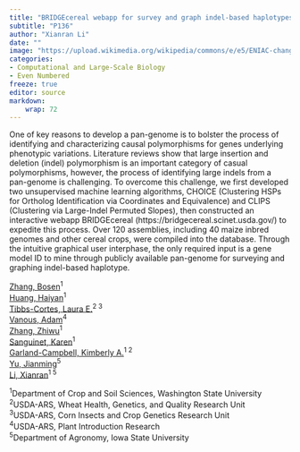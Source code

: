 ```yaml
---
title: "BRIDGEcereal webapp for survey and graph indel-based haplotypes from pan-genomes"
subtitle: "P136"
author: "Xianran Li"
date: ""
image: "https://upload.wikimedia.org/wikipedia/commons/e/e5/ENIAC-changing_a_tube.jpg"
categories: 
- Computational and Large-Scale Biology
- Even Numbered
freeze: true
editor: source
markdown: 
    wrap: 72
---
```


One of key reasons to develop a pan-genome is to bolster the process of identifying and characterizing causal polymorphisms for genes underlying phenotypic variations. Literature reviews show that large insertion and deletion (indel) polymorphism is an important category of casual polymorphisms, however, the process of identifying large indels from a pan-genome is challenging. To overcome this challenge, we first developed two unsupervised machine learning algorithms, CHOICE (Clustering HSPs for Ortholog Identification via Coordinates and Equivalence) and CLIPS (Clustering via Large-Indel Permuted Slopes), then constructed an interactive webapp BRIDGEcereal (https://bridgecereal.scinet.usda.gov/) to expedite this process. Over 120 assemblies, including 40 maize inbred genomes and other cereal crops, were compiled into the database. Through the intuitive graphical user interphase, the only required input is a gene model ID to mine through publicly available pan-genome for surveying and graphing indel-based haplotype.

<a href='mailto:bosen.zhang@wsu.edu'>Zhang, Bosen</a><sup>1</sup><br><a href='mailto:haiyan.huang1@wsu.edu'>Huang, Haiyan</a><sup>1</sup><br><a href='mailto:laura.tibbs-cortes@usda.gov'>Tibbs-Cortes, Laura E.</a><sup>2 3</sup><br><a href='mailto:adam.vanous@usda.gov'>Vanous, Adam</a><sup>4</sup><br><a href='mailto:zhiwu.zhang@wsu.edu'>Zhang, Zhiwu</a><sup>1</sup><br><a href='mailto:karen.sanguinet@wsu.edu'>Sanguinet, Karen</a><sup>1</sup><br><a href='mailto:kim.garland-campbell@usda.gov'>Garland-Campbell, Kimberly A.</a><sup>1 2</sup><br><a href='mailto:jmyu@iastate.edu'>Yu, Jianming</a><sup>5</sup><br><a href='mailto:xianran.li@usda.gov'>Li, Xianran</a><sup>1 5</sup><br>

<sup>1</sup>Department of Crop and Soil Sciences, Washington State University<br><sup>2</sup>USDA-ARS, Wheat Health, Genetics, and Quality Research Unit<br><sup>3</sup>USDA-ARS, Corn Insects and Crop Genetics Research Unit<br><sup>4</sup>USDA-ARS, Plant Introduction Research<br><sup>5</sup>Department of Agronomy, Iowa State University<br>